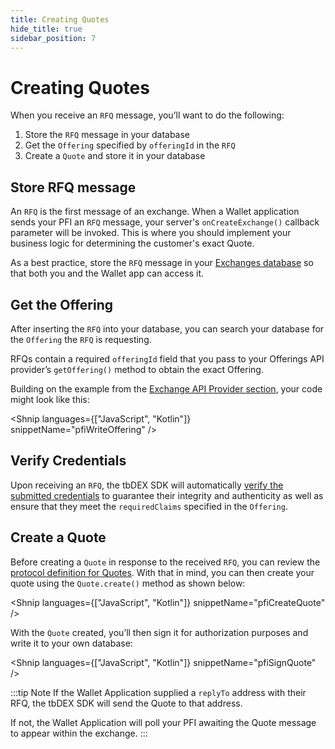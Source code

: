 ```yaml
---
title: Creating Quotes
hide_title: true
sidebar_position: 7
---
```



# Creating Quotes

When you receive an `RFQ` message, you’ll want to do the following:

1. Store the `RFQ` message in your database
2. Get the `Offering` specified by `offeringId` in the `RFQ`
3. Create a `Quote` and store it in your database

## Store RFQ message

An `RFQ` is the first message of an exchange.
When a Wallet application sends your PFI an `RFQ` message, your server's `onCreateExchange()` callback parameter will be invoked.
This is where you should implement your business logic for determining the customer's exact Quote.

As a best practice, store the `RFQ` message in your [Exchanges database](/docs/tbdex/pfi/anatomy-of-a-pfi#main-server-entrypoint) so that both you and the Wallet app can access it.

## Get the Offering

After inserting the `RFQ` into your database, you can search your database for the `Offering` the `RFQ` is requesting.

RFQs contain a required `offeringId` field that you pass to your Offerings API provider’s `getOffering()` method to obtain the exact Offering.

Building on the example from the [Exchange API Provider section](/docs/tbdex/pfi/anatomy-of-a-pfi#exchange-api-provider), your code might look like this:

<Shnip languages={["JavaScript", "Kotlin"]} snippetName="pfiWriteOffering" />

## Verify Credentials

Upon receiving an `RFQ`, the tbDEX SDK will automatically [verify the submitted credentials](/docs/web5/verifiable-credentials/verify-vc#verify-verifiable-credentials) to guarantee their integrity and authenticity as well as ensure that they meet the `requiredClaims` specified in the `Offering`.

## Create a Quote

Before creating a `Quote` in response to the received `RFQ`, you can review the [protocol definition for Quotes](https://github.com/TBD54566975/tbdex/tree/main/specs/protocol#quote).
With that in mind, you can then create your quote using the `Quote.create()` method as shown below:

<Shnip languages={["JavaScript", "Kotlin"]} snippetName="pfiCreateQuote" />

With the `Quote` created, you’ll then sign it for authorization purposes and write it to your own database:

<Shnip languages={["JavaScript", "Kotlin"]} snippetName="pfiSignQuote" />

:::tip Note
If the Wallet Application supplied a `replyTo` address with their RFQ, the tbDEX SDK will send the Quote to that address.

If not, the Wallet Application will poll your PFI awaiting the Quote message to appear within the exchange.
:::
